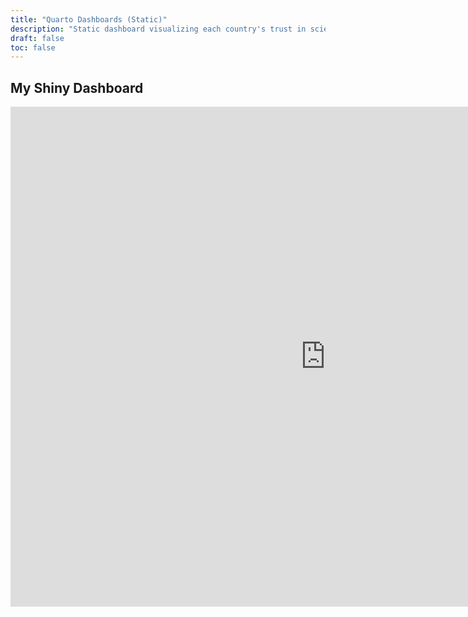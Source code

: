 ```yaml
---
title: "Quarto Dashboards (Static)"
description: "Static dashboard visualizing each country's trust in science and knowledge of science."
draft: false
toc: false
---
```


## My Shiny Dashboard

<iframe src="https://nmgreenfield.quarto.pub/lab-3/"
        width="200%"
        height="800px"
        frameborder="0">
</iframe>
